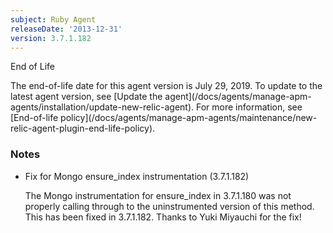 ```yaml
---
subject: Ruby Agent
releaseDate: '2013-12-31'
version: 3.7.1.182
---
```


End of Life

<Callout variant="important">
  The end-of-life date for this agent version is July 29, 2019. To update to the latest agent version, see [Update the agent](/docs/agents/manage-apm-agents/installation/update-new-relic-agent). For more information, see [End-of-life policy](/docs/agents/manage-apm-agents/maintenance/new-relic-agent-plugin-end-life-policy).
</Callout>

### Notes

* Fix for Mongo ensure_index instrumentation (3.7.1.182)

  The Mongo instrumentation for ensure_index in 3.7.1.180 was not properly calling through to the uninstrumented version of this method. This has been fixed in 3.7.1.182. Thanks to Yuki Miyauchi for the fix!
